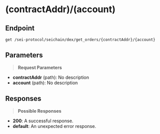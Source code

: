 # (contractAddr)/(account)

## Endpoint
```http
get /sei-protocol/seichain/dex/get_orders/{contractAddr}/{account}
```

## Parameters
> **Request Parameters**

- **contractAddr** (path): No description
- **account** (path): No description

## Responses
> **Possible Responses**

- **200**: A successful response.
- **default**: An unexpected error response.

